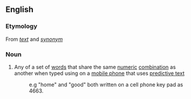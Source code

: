 ==English==

===Etymology===
From ''[[text]]'' and ''[[synonym]]''

===Noun===
{{en-noun}}

# Any of a set of [[word]]s that share the same [[numeric]] [[combination]] as another when typed using on a [[mobile phone]] that uses [[predictive text]]
#:e.g "home" and "good" both written on a cell phone key pad as 4663.